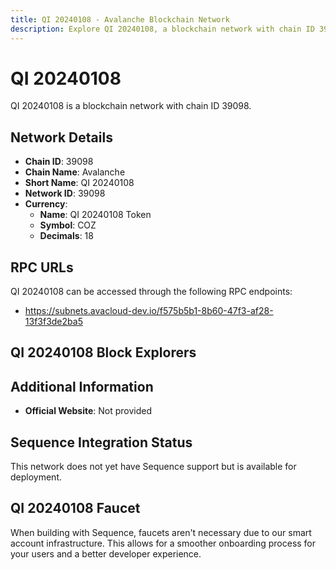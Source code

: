 ```yaml
--- 
title: QI 20240108 - Avalanche Blockchain Network
description: Explore QI 20240108, a blockchain network with chain ID 39098. Learn about its native currency, QI 20240108 Token, and how to interact with the network.
---
```


# QI 20240108

QI 20240108 is a blockchain network with chain ID 39098.

## Network Details

- **Chain ID**: 39098
- **Chain Name**: Avalanche
- **Short Name**: QI 20240108
- **Network ID**: 39098
- **Currency**: 
  - **Name**: QI 20240108 Token
  - **Symbol**: COZ
  - **Decimals**: 18

## RPC URLs

QI 20240108 can be accessed through the following RPC endpoints:

- https://subnets.avacloud-dev.io/f575b5b1-8b60-47f3-af28-13f3f3de2ba5

## QI 20240108 Block Explorers



## Additional Information

- **Official Website**: Not provided

## Sequence Integration Status

This network does not yet have Sequence support but is available for deployment.

## QI 20240108 Faucet

When building with Sequence, faucets aren't necessary due to our smart account infrastructure. This allows for a smoother onboarding process for your users and a better developer experience.
